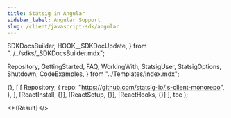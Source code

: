 ```yaml
---
title: Statsig in Angular
sidebar_label: Angular Support
slug: /client/javascript-sdk/angular
---
```



  SDKDocsBuilder,
  HOOK__SDKDocUpdate,
} from "../../sdks/_SDKDocsBuilder.mdx";

  Repository,
  GettingStarted,
  FAQ,
  WorkingWith,
  StatsigUser,
  StatsigOptions,
  Shutdown,
  CodeExamples,
} from "../Templates/index.mdx";





  {},
  [
    [
      Repository,
      {
        repo: "https://github.com/statsig-io/js-client-monorepo",
      },
    ],
    [ReactInstall, {}],
    [ReactSetup, {}],
    [ReactHooks, {}]
  ],
  toc
);

<>{Result}</>
